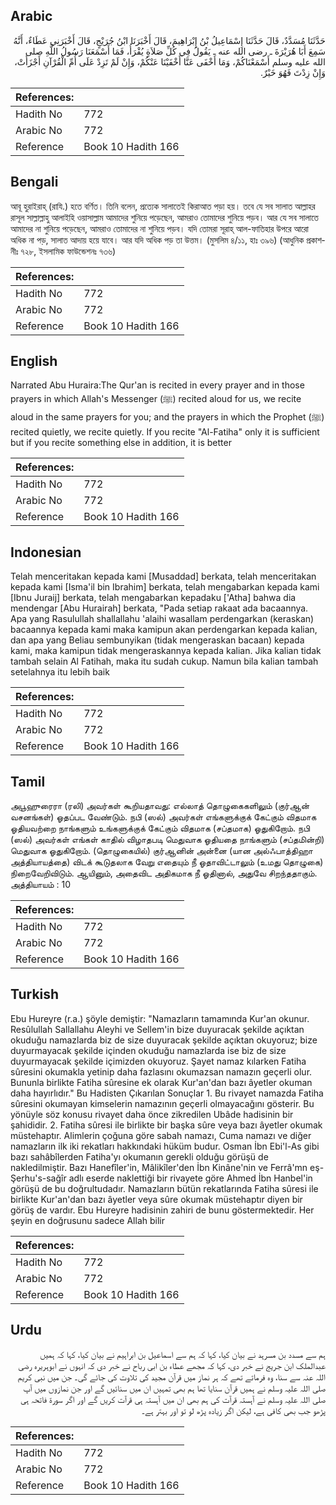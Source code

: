 ## Arabic


<div dir="rtl" lang="ar" style={{fontSize:'larger',backgroundColor:'#f8f9fa',padding:20}}>
حَدَّثَنَا مُسَدَّدٌ، قَالَ حَدَّثَنَا إِسْمَاعِيلُ بْنُ إِبْرَاهِيمَ، قَالَ أَخْبَرَنَا ابْنُ جُرَيْجٍ، قَالَ أَخْبَرَنِي عَطَاءٌ، أَنَّهُ سَمِعَ أَبَا هُرَيْرَةَ ـ رضى الله عنه ـ يَقُولُ فِي كُلِّ صَلاَةٍ يُقْرَأُ، فَمَا أَسْمَعَنَا رَسُولُ اللَّهِ صلى الله عليه وسلم أَسْمَعْنَاكُمْ، وَمَا أَخْفَى عَنَّا أَخْفَيْنَا عَنْكُمْ، وَإِنْ لَمْ تَزِدْ عَلَى أُمِّ الْقُرْآنِ أَجْزَأَتْ، وَإِنْ زِدْتَ فَهُوَ خَيْرٌ‏.‏
</div>
<div style={{backgroundColor:'#f8f9fa',padding:20, marginBottom: 10}}><table> <thead> <tr> <th>References:</th> <th></th> </tr> </thead> <tbody><tr><td>Hadith No</td><td>772</td></tr><tr><td>Arabic No</td><td>772</td></tr><tr><td>Reference</td><td>Book 10 Hadith 166</td></tr></tbody></table></div>

## Bengali


<div dir="ltr" lang="bn" style={{fontSize:'larger',backgroundColor:'#f8f9fa',padding:20}}>
আবূ হুরাইরাহ্ (রাযি.) হতে বর্ণিত। তিনি বলেন, প্রত্যেক সালাতেই কিরাআত পড়া হয়। তবে যে সব সালাত আল্লাহর রাসূল সাল্লাল্লাহু আলাইহি ওয়াসাল্লাম আমাদের শুনিয়ে পড়েছেন, আমরাও তোমাদের শুনিয়ে পড়ব। আর যে সব সালাতে আমাদের না শুনিয়ে পড়েছেন, আমরাও তোমাদের না শুনিয়ে পড়ব। যদি তোমরা সূরাহ্ আল-ফাতিহার উপরে আরো অধিক না পড়, সালাত আদায় হয়ে যাবে। আর যদি অধিক পড় তা উত্তম। (মুসলিম ৪/১১, হাঃ ৩৯৬) (আধুনিক প্রকাশনীঃ ৭২৮, ইসলামিক ফাউন্ডেশনঃ ৭৩৬)
</div>
<div style={{backgroundColor:'#f8f9fa',padding:20, marginBottom: 10}}><table> <thead> <tr> <th>References:</th> <th></th> </tr> </thead> <tbody><tr><td>Hadith No</td><td>772</td></tr><tr><td>Arabic No</td><td>772</td></tr><tr><td>Reference</td><td>Book 10 Hadith 166</td></tr></tbody></table></div>

## English


<div dir="ltr" lang="en" style={{fontSize:'larger',backgroundColor:'#f8f9fa',padding:20}}>
Narrated Abu Huraira:The Qur'an is recited in every prayer and in those prayers in which Allah's Messenger (ﷺ) recited aloud for us, we recite aloud in the same prayers for you; and the prayers in which the Prophet (ﷺ) recited quietly, we recite quietly. If you recite "Al-Fatiha" only it is sufficient but if you recite something else in addition, it is better
</div>
<div style={{backgroundColor:'#f8f9fa',padding:20, marginBottom: 10}}><table> <thead> <tr> <th>References:</th> <th></th> </tr> </thead> <tbody><tr><td>Hadith No</td><td>772</td></tr><tr><td>Arabic No</td><td>772</td></tr><tr><td>Reference</td><td>Book 10 Hadith 166</td></tr></tbody></table></div>

## Indonesian


<div dir="ltr" lang="id" style={{fontSize:'larger',backgroundColor:'#f8f9fa',padding:20}}>
Telah menceritakan kepada kami [Musaddad] berkata, telah menceritakan kepada kami [Isma'il bin Ibrahim] berkata, telah mengabarkan kepada kami [Ibnu Juraij] berkata, telah mengabarkan kepadaku ['Atha] bahwa dia mendengar [Abu Hurairah] berkata, "Pada setiap rakaat ada bacaannya. Apa yang Rasulullah shallallahu 'alaihi wasallam perdengarkan (keraskan) bacaannya kepada kami maka kamipun akan perdengarkan kepada kalian, dan apa yang Beliau sembunyikan (tidak mengeraskan bacaan) kepada kami, maka kamipun tidak mengeraskannya kepada kalian. Jika kalian tidak tambah selain Al Fatihah, maka itu sudah cukup. Namun bila kalian tambah setelahnya itu lebih baik
</div>
<div style={{backgroundColor:'#f8f9fa',padding:20, marginBottom: 10}}><table> <thead> <tr> <th>References:</th> <th></th> </tr> </thead> <tbody><tr><td>Hadith No</td><td>772</td></tr><tr><td>Arabic No</td><td>772</td></tr><tr><td>Reference</td><td>Book 10 Hadith 166</td></tr></tbody></table></div>

## Tamil


<div dir="ltr" lang="ta" style={{fontSize:'larger',backgroundColor:'#f8f9fa',padding:20}}>
அபூஹுரைரா (ரலி) அவர்கள் கூறியதாவது: எல்லாத் தொழுகைகளிலும் (குர்ஆன் வசனங்கள்) ஓதப்பட வேண்டும். நபி (ஸல்) அவர்கள் எங்களுக்குக் கேட்கும் விதமாக ஓதியவற்றை நாங்களும் உங்களுக்குக் கேட்கும் விதமாக (சப்தமாக) ஓதுகிறோம். நபி (ஸல்) அவர்கள் எங்கள் காதில் விழாதபடி மெதுவாக ஓதியதை நாங்களும் (சப்தமின்றி) மெதுவாக ஓதுகிறோம். (தொழுகையில்) குர்ஆனின் அன்னை (யான அல்ஃபாத்திஹா அத்தியாயத்தை) விடக் கூடுதலாக வேறு எதையும் நீ ஓதாவிட்டாலும் (உமது தொழுகை) நிறைவேறிவிடும். ஆயினும், அதைவிட அதிகமாக நீ ஓதினால், அதுவே சிறந்ததாகும். அத்தியாயம் : 10
</div>
<div style={{backgroundColor:'#f8f9fa',padding:20, marginBottom: 10}}><table> <thead> <tr> <th>References:</th> <th></th> </tr> </thead> <tbody><tr><td>Hadith No</td><td>772</td></tr><tr><td>Arabic No</td><td>772</td></tr><tr><td>Reference</td><td>Book 10 Hadith 166</td></tr></tbody></table></div>

## Turkish


<div dir="ltr" lang="tr" style={{fontSize:'larger',backgroundColor:'#f8f9fa',padding:20}}>
Ebu Hureyre (r.a.) şöyle demiştir: "Namazların tamamında Kur'an okunur. Resûlullah Sallallahu Aleyhi ve Sellem'in bize duyuracak şekilde açıktan okuduğu namazlarda biz de size duyuracak şekilde açıktan okuyoruz; bize duyurmayacak şekilde içinden okuduğu namazlarda ise biz de size duyurmayacak şekilde içimizden okuyoruz. Şayet namaz kılarken Fatiha sûresini okumakla yetinip daha fazlasını okumazsan namazın geçerli olur. Bununla birlikte Fatiha sûresine ek olarak Kur'an'dan bazı âyetler okuman daha hayırlıdır." Bu Hadisten Çıkarılan Sonuçlar 1. Bu rivayet namazda Fatiha sûresini okumayan kimselerin namazının ge­çerli olmayacağını gösterir. Bu yönüyle söz konusu rivayet daha önce zikredilen Ubâde hadisinin bir şahididir. 2. Fatiha sûresi ile birlikte bir başka sûre veya bazı âyetler okumak müstehaptır. Alimlerin çoğuna göre sabah namazı, Cuma namazı ve diğer namazların ilk iki rekatları hakkındaki hüküm budur. Osman İbn Ebi'l-As gibi bazı sahâbîlerden Fatiha'yı okumanın gerekli ol­duğu görüşü de nakledilmiştir. Bazı Hanefîler'in, Mâlikîler'den İbn Kinâne'nin ve Ferrâ'mn eş-Şerhu's-sağîr adlı eserde naklettiği bir rivayete göre Ahmed İbn Hanbel'in görüşü de bu doğrultudadır. Namazların bütün rekatlarında Fatiha sûresi ile birlikte Kur'an'dan bazı âyet­ler veya sûre okumak müstehaptır diyen bir görüş de vardır. Ebu Hureyre hadi­sinin zahiri de bunu göstermektedir. Her şeyin en doğrusunu sadece Allah bilir
</div>
<div style={{backgroundColor:'#f8f9fa',padding:20, marginBottom: 10}}><table> <thead> <tr> <th>References:</th> <th></th> </tr> </thead> <tbody><tr><td>Hadith No</td><td>772</td></tr><tr><td>Arabic No</td><td>772</td></tr><tr><td>Reference</td><td>Book 10 Hadith 166</td></tr></tbody></table></div>

## Urdu


<div dir="rtl" lang="ur" style={{fontSize:'larger',backgroundColor:'#f8f9fa',padding:20}}>
ہم سے مسدد بن مسرہد نے بیان کیا، کہا کہ ہم سے اسماعیل بن ابراہیم نے بیان کیا، کہا کہ ہمیں عبدالملک ابن جریج نے خبر دی، کہا کہ مجھے عطاء بن ابی رباح نے خبر دی کہ انہوں نے ابوہریرہ رضی اللہ عنہ سے سنا، وہ فرماتے تھے کہ ہر نماز میں قرآن مجید کی تلاوت کی جائے گی۔ جن میں نبی کریم صلی اللہ علیہ وسلم نے ہمیں قرآن سنایا تھا ہم بھی تمہیں ان میں سنائیں گے اور جن نمازوں میں آپ صلی اللہ علیہ وسلم نے آہستہ قرآت کی ہم بھی ان میں آہستہ ہی قرآت کریں گے اور اگر سورۃ فاتحہ ہی پڑھو جب بھی کافی ہے، لیکن اگر زیادہ پڑھ لو تو اور بہتر ہے۔
</div>
<div style={{backgroundColor:'#f8f9fa',padding:20, marginBottom: 10}}><table> <thead> <tr> <th>References:</th> <th></th> </tr> </thead> <tbody><tr><td>Hadith No</td><td>772</td></tr><tr><td>Arabic No</td><td>772</td></tr><tr><td>Reference</td><td>Book 10 Hadith 166</td></tr></tbody></table></div>